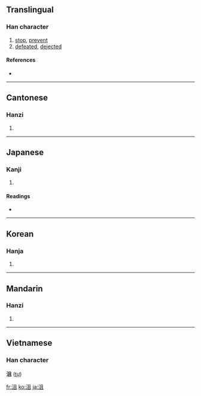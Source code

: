 ==Translingual==

===Han character===
{{Han char|rn=85|rad=水|as=05|sn=8|four=3711<sub>0</sub>|canj=水月一 (EBM)}}

# [[stop]], [[prevent]]
# [[defeated]], [[dejected]]

====References====
* {{Han ref|kx=0613.020|dkj=17238|dj=1006.040|hdz=31584.010|uh=6CAE|ud=27822|bh=AA71|bd=43633}}

----

==Cantonese==

===Hanzi===
{{yue-hanzi|jyut=|y=jeui2, jeui3}}

# {{defn|Cantonese}}

----

==Japanese==

===Kanji===
{{ja-kanji|grade=|rs=水05}}

# {{defn|Japanese}}

====Readings====
* {{ja-readings|on=[[しょ]] (sho), [[そ]] (so)|kun=[[はばむ]] (habamu)}}

----

==Korean==

===Hanja===
{{ko-hanja|hangeul=저|eumhun=|rv=jeo|mr=chŏ|y=ce}}

# {{defn|Korean}}

----

==Mandarin==

===Hanzi===
{{cmn-hanzi|pin=[[jū]] ([[ju1]])|wg=chü<sup>1</sup>}}

# {{defn|Mandarin}}

----

==Vietnamese==
===Han character===
'''沮''' ([[tự]])

[[fr:沮]]
[[ko:沮]]
[[ja:沮]]